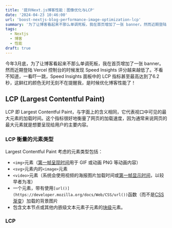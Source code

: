 ```yaml
---
title: '提升Next.js博客性能：图像优化与LCP'
date: '2024-04-23 10:46:00'
url: 'boost-nextjs-blog-performance-image-optimization-lcp'
summary: '为了让博客看起来不那么单调死板，我在首页增加了一张 banner。然而近期登陆 Vercel 控制台的时候发现 Speed Insights 评分越来越低了。不看不知道，一看吓一跳，LCP 甚至达到了6.2秒，是时候做一些性能上的优化了'
tags:
  - Nextjs
  - 博客
  - 性能
draft: true
---
```


今年3月底，为了让博客看起来不那么单调死板，我在首页增加了一张 banner。然而近期登陆 Vercel 控制台的时候发现 Speed Insights 评分越来越低了。不看不知道，一看吓一跳，Speed Insights 面板中的 LCP 指标甚至最高达到了6.2秒，这鲜红的颜色无时无刻不在提醒我，是时候优化博客性能了！

## LCP (Largest Contentful Paint)

LCP 即 Largest Contentful Paint，与字面上的含义相同，它代表视口中可见的最大元素的加载时间。这个指标很好地衡量了网页的加载速度，因为通常来说网页的最大元素就是想要呈现给用户的主要内容。

### LCP 衡量的元素类型

Largest Contentful Paint 考虑的元素类型包括：
- `<img>`元素（[第一帧呈现时间](https://chromium.googlesource.com/chromium/src/+/refs/heads/main/docs/speed/metrics_changelog/2023_08_lcp.md)用于 GIF 或动画 PNG 等动画内容）
- `<svg>`元素内的`<image>`元素
- `<video>`元素（系统会使用视频的海报图片加载时间或[第一帧显示时间](https://chromium.googlesource.com/chromium/src/+/refs/heads/main/docs/speed/metrics_changelog/2023_08_lcp.md)，以较早者为准）
- 一个元素，带有使用`[url()](https://developer.mozilla.org/docs/Web/CSS/url())`函数（而不是[CSS 渐变](https://developer.mozilla.org/docs/Web/CSS/CSS_Images/Using_CSS_gradients)）加载的背景图片
- 包含文本节点或其他内嵌级文本元素子元素的[块级](https://developer.mozilla.org/docs/Web/HTML/Block-level_elements)元素。

### LCP


